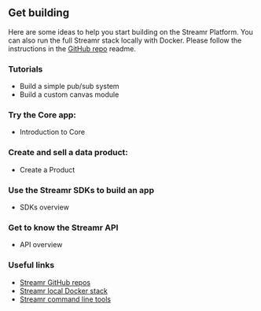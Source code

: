 
## Get building
Here are some ideas to help you start building on the Streamr Platform. You can also run the full Streamr stack locally with Docker. Please follow the instructions in the <a href="https://github.com/streamr-dev/streamr-docker-dev" target="_blank" rel="noopener noreferrer">GitHub repo</a> readme.

### Tutorials
- <Link to={docsLinks.buildingPubSubTutorial}>Build a simple pub/sub system</Link>
- <Link to={docsLinks.customModuleTutorial}>Build a custom canvas module</Link>

### Try the Core app:
- <Link to={docsLinks.core}>Introduction to Core</Link>

### Create and sell a data product:
- <Link to={docsLinks.products}>Create a Product</Link>

### Use the Streamr SDKs to build an app
- <Link to={docsLinks.sdk}>SDKs overview</Link>

### Get to know the Streamr API
- <Link to={docsLinks.api}>API overview</Link>

### Useful links
- <a href="https://github.com/streamr-dev" target="_blank" rel="noopener noreferrer">Streamr GitHub repos</a>
- <a href="https://github.com/streamr-dev/streamr-docker-dev" target="_blank" rel="noopener noreferrer">Streamr local Docker stack</a>
- <a href="https://github.com/streamr-dev/cli-tools" target="_blank" rel="noopener noreferrer">Streamr command line tools</a>
